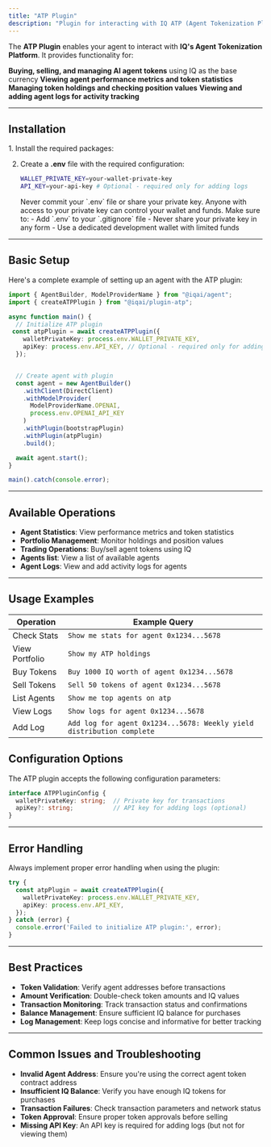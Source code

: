 ```yaml
---
title: "ATP Plugin"
description: "Plugin for interacting with IQ ATP (Agent Tokenization Platform) for managing AI agent tokens and logs"
---
```




The **ATP Plugin** enables your agent to interact with **IQ's Agent Tokenization Platform**. It provides functionality for:

**Buying, selling, and managing AI agent tokens** using IQ as the base currency
**Viewing agent performance metrics and token statistics**
**Managing token holdings and checking position values**
**Viewing and adding agent logs for activity tracking**

---

## Installation

<Steps>
1. Install the required packages:
   <PackageManagers pkg="@iqai/agent @iqai/plugin-atp" />


2. Create a **.env** file with the required configuration:

   ```bash
   WALLET_PRIVATE_KEY=your-wallet-private-key
   API_KEY=your-api-key # Optional - required only for adding logs
   ```
   <Aside type="danger" title="Security Warning">
   Never commit your `.env` file or share your private key. Anyone with access to your private key can control your wallet and funds. Make sure to:
   - Add `.env` to your `.gitignore` file
   - Never share your private key in any form
   - Use a dedicated development wallet with limited funds
   </Aside>
</Steps>

---

## Basic Setup

Here's a complete example of setting up an agent with the ATP plugin:

```typescript
import { AgentBuilder, ModelProviderName } from "@iqai/agent";
import { createATPPlugin } from "@iqai/plugin-atp";

async function main() {
  // Initialize ATP plugin
 const atpPlugin = await createATPPlugin({
    walletPrivateKey: process.env.WALLET_PRIVATE_KEY,
    apiKey: process.env.API_KEY, // Optional - required only for adding logs
  });


  // Create agent with plugin
  const agent = new AgentBuilder()
    .withClient(DirectClient)
    .withModelProvider(
      ModelProviderName.OPENAI,
      process.env.OPENAI_API_KEY
    )
    .withPlugin(bootstrapPlugin)
    .withPlugin(atpPlugin)
    .build();

  await agent.start();
}

main().catch(console.error);
```

---

## Available Operations

- **Agent Statistics**: View performance metrics and token statistics
- **Portfolio Management**: Monitor holdings and position values
- **Trading Operations**: Buy/sell agent tokens using IQ
- **Agents list**: View a list of available agents
- **Agent Logs**: View and add activity logs for agents


---

## Usage Examples

| Operation | Example Query |
|-----------|--------------|
| Check Stats | `Show me stats for agent 0x1234...5678` |
| View Portfolio | `Show my ATP holdings` |
| Buy Tokens | `Buy 1000 IQ worth of agent 0x1234...5678` |
| Sell Tokens | `Sell 50 tokens of agent 0x1234...5678` |
| List Agents | `Show me top agents on atp` |
| View Logs | `Show logs for agent 0x1234...5678` |
| Add Log | `Add log for agent 0x1234...5678: Weekly yield distribution complete` |


## Configuration Options

The ATP plugin accepts the following configuration parameters:

```typescript
interface ATPPluginConfig {
  walletPrivateKey: string;  // Private key for transactions
  apiKey?: string;           // API key for adding logs (optional)
}
```

---

## Error Handling

Always implement proper error handling when using the plugin:

```typescript
try {
  const atpPlugin = await createATPPlugin({
    walletPrivateKey: process.env.WALLET_PRIVATE_KEY,
    apiKey: process.env.API_KEY,
  });
} catch (error) {
  console.error('Failed to initialize ATP plugin:', error);
}
```

---

## Best Practices

- **Token Validation**: Verify agent addresses before transactions
- **Amount Verification**: Double-check token amounts and IQ values
- **Transaction Monitoring**: Track transaction status and confirmations
- **Balance Management**: Ensure sufficient IQ balance for purchases
- **Log Management**: Keep logs concise and informative for better tracking

---

## Common Issues and Troubleshooting

- **Invalid Agent Address**: Ensure you're using the correct agent token contract address
- **Insufficient IQ Balance**: Verify you have enough IQ tokens for purchases
- **Transaction Failures**: Check transaction parameters and network status
- **Token Approval**: Ensure proper token approvals before selling
- **Missing API Key**: An API key is required for adding logs (but not for viewing them)
